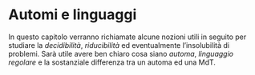 # Automi e linguaggi \hfill \faCodepen

In questo capitolo verranno richiamate alcune nozioni utili in seguito per studiare la *decidibilità*, *riducibilità* ed eventualmente l'insolubilità di problemi. Sarà utile avere ben chiaro cosa siano *automa*, *linguaggio regolare* e la sostanziale differenza tra un automa ed una MdT.

\begin{definition}
Un automa finito (determinastico) è definito dalla quintupla 
\end{definition}


